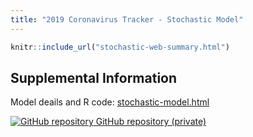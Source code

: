 ```yaml
---
title: "2019 Coronavirus Tracker - Stochastic Model"
---
```

<p id="disclaimer"></p>
<div class="stochastic-page">

```r
knitr::include_url("stochastic-web-summary.html")
```
</div>

## Supplemental Information

<div class="container-frames">

Model deails and R code: [stochastic-model.html](stochastic-model.html)

<!-- Preprint: [download]() -->

<p>
  <a href="https://github.com/CEIDatUGA/ncov-data-summary">
    <img src="images/GitHub-Mark-64px.png" id="github-icon" alt="GitHub repository"/>
    GitHub repository (private)
  </a>
</p>

</div>
